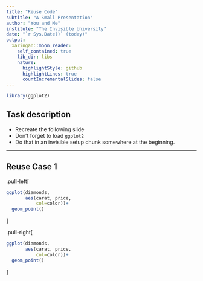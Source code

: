 ```yaml
---
title: "Reuse Code"
subtitle: "A Small Presentation"
author: "You and Me"
institute: "The Invisible University"
date: "`r Sys.Date()` (today)"
output:
  xaringan::moon_reader:
    self_contained: true
    lib_dir: libs
    nature:
      highlightStyle: github
      highlightLines: true
      countIncrementalSlides: false
---
```


```r
library(ggplot2)
```


## Task description

* Recreate the following slide
* Don't forget to load `ggplot2`
* Do that in an invisible setup chunk somewhere at the beginning.

---

## Reuse Case 1

.pull-left[
```r
ggplot(diamonds,
       aes(carat, price, 
           col=color))+
  geom_point()
```
]

.pull-right[
```r
ggplot(diamonds,
       aes(carat, price, 
           col=color))+
  geom_point()
```
]

